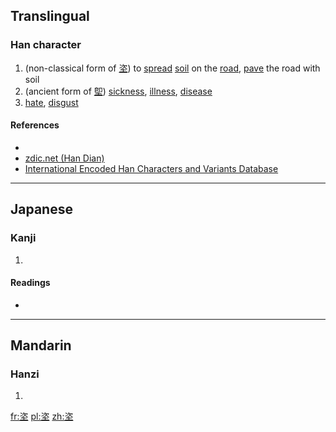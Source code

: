 ==Translingual==

===Han character===
{{Han char|rn=32|rad=土|as=06|sn=9|four=|canj=戈人土 (IOG)|ids=⿱[[次]][[土]]}}

# (non-classical form of [[垐]]) to [[spread]] [[soil]] on the [[road]], [[pave]] the road with soil
# (ancient form of [[堲]]) [[sickness]], [[illness]], [[disease]]
# [[hate]], [[disgust]]

====References====
* {{Han ref|kx=0227.360|dkj=05037|dj=0463.230|hdz=10441.120|uh=5790|ud=22416}}
*[http://www.zdic.net/zd/zi/ZdicE5Zdic9EZdic90.htm zdic.net (Han Dian)]
*[http://chardb.iis.sinica.edu.tw/char/9106 International Encoded Han Characters and Variants Database]

----

==Japanese==

===Kanji===
{{ja-kanji|grade=|rs=土06}}

# {{defn|lang=ja|sort=土06}}

====Readings====
* {{ja-readings|on=[[し]] (shi), [[じ]] (ji), [[しょう]] (shō), [[じき]] (jiki)|kun=[[にくむ]] (nikumu)}}

----

==Mandarin==

===Hanzi===
{{cmn-hanzi|pin=[[cí]] ([[ci2]])|wg=tz'u<sup>2</sup>}}

# {{defn|lang=cmn|sort=土06}}

[[fr:垐]]
[[pl:垐]]
[[zh:垐]]
